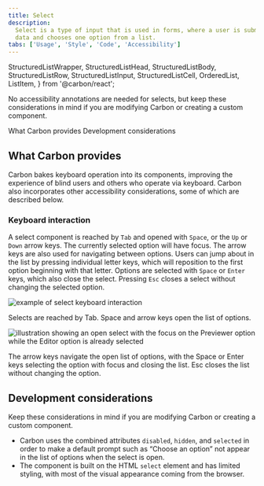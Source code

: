 ```yaml
---
title: Select
description:
  Select is a type of input that is used in forms, where a user is submitting
  data and chooses one option from a list.
tabs: ['Usage', 'Style', 'Code', 'Accessibility']
---
```


  StructuredListWrapper,
  StructuredListHead,
  StructuredListBody,
  StructuredListRow,
  StructuredListInput,
  StructuredListCell,
  OrderedList,
  ListItem,
} from '@carbon/react';

<PageDescription>

No accessibility annotations are needed for selects, but keep these
considerations in mind if you are modifying Carbon or creating a custom
component.

</PageDescription>

<AnchorLinks>

<AnchorLink>What Carbon provides</AnchorLink>
<AnchorLink>Development considerations</AnchorLink>

</AnchorLinks>

## What Carbon provides

Carbon bakes keyboard operation into its components, improving the experience of
blind users and others who operate via keyboard. Carbon also incorporates other
accessibility considerations, some of which are described below.

### Keyboard interaction

A select component is reached by `Tab` and opened with `Space`, or the `Up` or
`Down` arrow keys. The currently selected option will have focus. The arrow keys
are also used for navigating between options. Users can jump about in the list
by pressing individual letter keys, which will reposition to the first option
beginning with that letter. Options are selected with `Space` or `Enter` keys,
which also close the select. Pressing `Esc` closes a select without changing the
selected option.

<Row>
<Column colLg={8}>

![example of select keyboard interaction](images/select-accessibility-1.png)

<Caption>
  Selects are reached by Tab. Space and arrow keys open the list of options.
</Caption>

</Column>
</Row>

<Row>
<Column colLg={8}>

![illustration showing an open select with the focus on the Previewer option while the Editor option is already selected](images/select-accessibility-2.png)

<Caption>
  The arrow keys navigate the open list of options, with the Space or Enter keys
  selecting the option with focus and closing the list. Esc closes the list
  without changing the option.
</Caption>

</Column>
</Row>

## Development considerations

Keep these considerations in mind if you are modifying Carbon or creating a
custom component.

- Carbon uses the combined attributes `disabled`, `hidden`, and `selected` in
  order to make a default prompt such as “Choose an option” not appear in the
  list of options when the select is open.
- The component is built on the HTML `select` element and has limited
  styling, with most of the visual appearance coming from the browser.
